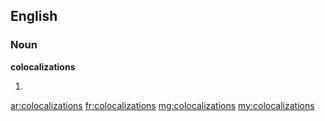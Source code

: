 ==English==

===Noun===
'''colocalizations'''

# {{plural of|colocalization}}

[[ar:colocalizations]]
[[fr:colocalizations]]
[[mg:colocalizations]]
[[my:colocalizations]]
